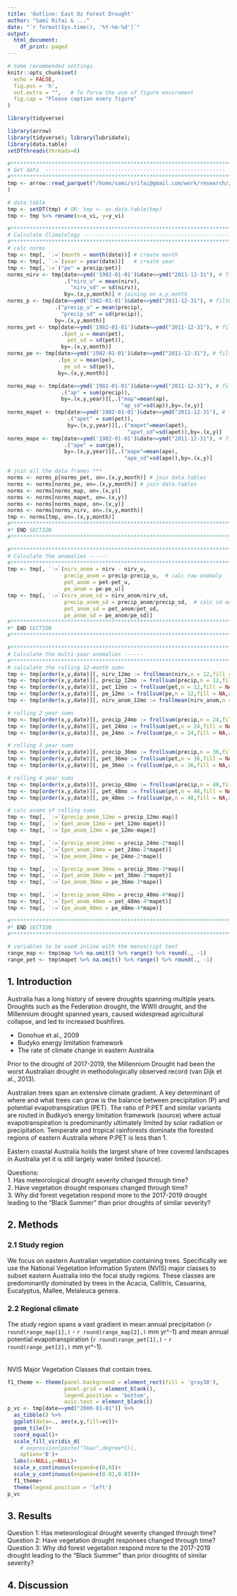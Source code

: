 ```yaml
---
title: 'Outline: East Oz Forest Drought'
author: "Sami Rifai & ..."
date: "`r format(Sys.time(), '%Y-%m-%d')`"
output:
  html_document:
    df_print: paged
---
```


```r
# Some recommended settings. 
knitr::opts_chunk$set(
  echo = FALSE,
  fig.pos = 'h',
  out.extra = "",   # To force the use of figure enviroment
  fig.cap = "Please caption every figure"
)
```
```r
library(tidyverse)
```


```r
library(arrow)
library(tidyverse); library(lubridate);
library(data.table)
setDTthreads(threads=8)

#*******************************************************************************
# Get data  ---------------------------------------------------------
#*******************************************************************************
tmp <- arrow::read_parquet("/home/sami/srifai@gmail.com/work/research//data_general/Oz_misc_data/ARD_nirv_aclim_2020-04-18.parquet", 
)

# data.table 
tmp <- setDT(tmp) # OR: tmp <- as.data.table(tmp)
tmp <- tmp %>% rename(x=x_vi, y=y_vi)

#*******************************************************************************
# Calculate Climatology --------------------------------------------------------
#*******************************************************************************
# calc norms 
tmp <- tmp[, `:=`(month = month(date))] # create month
tmp <- tmp[, `:=`(year = year(date))]   # create year
tmp <- tmp[,`:=`("pe" = precip/pet)]
norms_nirv <- tmp[date>=ymd('1982-01-01')&date<=ymd("2011-12-31"), # filter to ref period
                  .("nirv_u" = mean(nirv), 
                    "nirv_sd" = sd(nirv)),
                  by=.(x,y,month)] # joining on x,y,month
norms_p <- tmp[date>=ymd('1982-01-01')&date<=ymd("2011-12-31"), # filter to ref period
               .("precip_u" = mean(precip), 
                 "precip_sd" = sd(precip)),
               by=.(x,y,month)]
norms_pet <- tmp[date>=ymd('1982-01-01')&date<=ymd("2011-12-31"), # filter to ref period
                 .(pet_u = mean(pet), 
                   pet_sd = sd(pet)),
                 by=.(x,y,month)]
norms_pe <- tmp[date>=ymd('1982-01-01')&date<=ymd("2011-12-31"), # filter to ref period
                .(pe_u = mean(pe), 
                  pe_sd = sd(pe)),
                by=.(x,y,month)]

norms_map <- tmp[date>=ymd('1982-01-01')&date<=ymd("2011-12-31"), # filter to ref period
                 .("ap" = sum(precip)),
                 by=.(x,y,year)][,.("map"=mean(ap), 
                                    "ap_sd"=sd(ap)),by=.(x,y)]
norms_mapet <- tmp[date>=ymd('1982-01-01')&date<=ymd("2011-12-31"), # filter to ref period
                   .("apet" = sum(pet)),
                   by=.(x,y,year)][,.("mapet"=mean(apet), 
                                      "apet_sd"=sd(apet)),by=.(x,y)]
norms_mape <- tmp[date>=ymd('1982-01-01')&date<=ymd("2011-12-31"), # filter to ref period
                  .("ape" = sum(pe)),
                  by=.(x,y,year)][,.("mape"=mean(ape), 
                                     "ape_sd"=sd(ape)),by=.(x,y)]

# join all the data frames ***
norms <- norms_p[norms_pet, on=.(x,y,month)] # join data.tables
norms <- norms[norms_pe, on=.(x,y,month)] # join data.tables
norms <- norms[norms_map, on=.(x,y)]
norms <- norms[norms_mapet, on=.(x,y)]
norms <- norms[norms_mape, on=.(x,y)]
norms <- norms[norms_nirv, on=.(x,y,month)]
tmp <- norms[tmp, on=.(x,y,month)]
#*******************************************************************************
#* END SECTION
#*******************************************************************************

#*******************************************************************************
# Calculate the anomalies ------
#*******************************************************************************
tmp <- tmp[, `:=`(nirv_anom = nirv - nirv_u, 
                  precip_anom = precip-precip_u,  # calc raw anomaly 
                  pet_anom = pet-pet_u, 
                  pe_anom = pe-pe_u)]
tmp <- tmp[, `:=`(nirv_anom_sd = nirv_anom/nirv_sd,
                  precip_anom_sd = precip_anom/precip_sd,  # calc sd anomaly 
                  pet_anom_sd = pet_anom/pet_sd, 
                  pe_anom_sd = pe_anom/pe_sd)]
#*******************************************************************************
#* END SECTION
#*******************************************************************************

#*******************************************************************************
# Calculate the multi-year anomalies ------
#*******************************************************************************
# calculate the rolling 12-month sums 
tmp <- tmp[order(x,y,date)][, nirv_12mo := frollmean(nirv,n = 12,fill = NA,align='right'), by=.(x,y)]
tmp <- tmp[order(x,y,date)][, precip_12mo := frollsum(precip,n = 12,fill = NA,align='right'), by=.(x,y)]
tmp <- tmp[order(x,y,date)][, pet_12mo := frollsum(pet,n = 12,fill = NA,align='right'), by=.(x,y)]
tmp <- tmp[order(x,y,date)][, pe_12mo := frollsum(pe,n = 12,fill = NA,align='right'), by=.(x,y)]
tmp <- tmp[order(x,y,date)][, nirv_anom_12mo := frollmean(nirv_anom,n = 12,fill = NA,align='right'), by=.(x,y)]

# rolling 2 year sums
tmp <- tmp[order(x,y,date)][, precip_24mo := frollsum(precip,n = 24,fill = NA,align='right'), by=.(x,y)]
tmp <- tmp[order(x,y,date)][, pet_24mo := frollsum(pet,n = 24,fill = NA,align='right'), by=.(x,y)]
tmp <- tmp[order(x,y,date)][, pe_24mo := frollsum(pe,n = 24,fill = NA,align='right'), by=.(x,y)]

# rolling 3 year sums
tmp <- tmp[order(x,y,date)][, precip_36mo := frollsum(precip,n = 36,fill = NA,align='right'), by=.(x,y)]
tmp <- tmp[order(x,y,date)][, pet_36mo := frollsum(pet,n = 36,fill = NA,align='right'), by=.(x,y)]
tmp <- tmp[order(x,y,date)][, pe_36mo := frollsum(pe,n = 36,fill = NA,align='right'), by=.(x,y)]

# rolling 4 year sums
tmp <- tmp[order(x,y,date)][, precip_48mo := frollsum(precip,n = 48,fill = NA,align='right'), by=.(x,y)]
tmp <- tmp[order(x,y,date)][, pet_48mo := frollsum(pet,n = 48,fill = NA,align='right'), by=.(x,y)]
tmp <- tmp[order(x,y,date)][, pe_48mo := frollsum(pe,n = 48,fill = NA,align='right'), by=.(x,y)]

# calc anoms of rolling sums
tmp <- tmp[, `:=`(precip_anom_12mo = precip_12mo-map)]
tmp <- tmp[, `:=`(pet_anom_12mo = pet_12mo-mapet)]
tmp <- tmp[, `:=`(pe_anom_12mo = pe_12mo-mape)]

tmp <- tmp[, `:=`(precip_anom_24mo = precip_24mo-2*map)]
tmp <- tmp[, `:=`(pet_anom_24mo = pet_24mo-2*mapet)]
tmp <- tmp[, `:=`(pe_anom_24mo = pe_24mo-2*mape)]

tmp <- tmp[, `:=`(precip_anom_36mo = precip_36mo-3*map)]
tmp <- tmp[, `:=`(pet_anom_36mo = pet_36mo-3*mapet)]
tmp <- tmp[, `:=`(pe_anom_36mo = pe_36mo-3*mape)]

tmp <- tmp[, `:=`(precip_anom_48mo = precip_48mo-4*map)]
tmp <- tmp[, `:=`(pet_anom_48mo = pet_48mo-4*mapet)]
tmp <- tmp[, `:=`(pe_anom_48mo = pe_48mo-4*mape)]

#*******************************************************************************
#* END SECTION
#*******************************************************************************

```

```r
# variables to be used inline with the manuscript text
range_map <- tmp$map %>% na.omit() %>% range() %>% round(., -1)
range_pet <- tmp$mapet %>% na.omit() %>% range() %>% round(., -1)

```


## 1. Introduction

Australia has a long history of severe droughts spanning multiple years. Droughts such as the Federation drought, the WWII drought, and the Millennium drought spanned years, caused widespread agricultural collapse, and led to increased bushfires. 

- Donohue et al., 2009  
- Budyko energy limitation framework  
- The rate of climate change in eastern Australia  

Prior to the drought of 2017-2019, the Millennium Drought had been the worst Australian drought in methodologically observed record (van Dijk et al., 2013).

Australian trees span an extensive climate gradient. A key determinant of where and what trees can grow is the balance between precipitation (P) and potential evapotranspiration (PET). The ratio of P:PET and similar variants are routed in Budkyo's energy limitation framework (source) where actual evapotranspiration is predominantly ultimately limited by solar radiation or precipitation. Temperate and tropical rainforests dominate the forested regions of eastern Australia where P:PET is less than 1. 

Eastern coastal Australia holds the largest share of tree covered landscapes in Australia yet it is still largely water limited (source).

Questions:  
1. Has meteorological drought severity changed through time?  
2. Have vegetation drought responses changed through time?  
3. Why did forest vegetation respond more to the 2017-2019 drought leading to the "Black Summer" than prior droughts of similar severity?  

## 2. Methods
### 2.1 Study region
We focus on eastern Australian vegetation containing trees. Specifically we use the National Vegetation Information System (NVIS) major classes to subset eastern Australia into the focal study regions. These classes are predominantly dominated by trees in the Acacia, Callitris, Casuarina, Eucalyptus, Mallee, Melaleuca genera. 

### 2.2 Regional climate 
The study region spans a vast gradient in mean annual precipitation (`r round(range_map[1],)` - `r round(range_map[2],)` mm yr^-1) and mean annual potential evapotranspiration (`r round(range_pet[1],)` - `r round(range_pet[2],)` mm yr^-1). 
<br>
<br>
<br>
NVIS Major Vegetation Classes that contain trees.
```r
f1_theme <- theme(panel.background = element_rect(fill = 'gray30'), 
                  panel.grid = element_blank(), 
                  legend.position = 'bottom', 
                  axis.text = element_blank())
p_vc <- tmp[date==ymd("2000-01-01")] %>% 
  as_tibble() %>% 
  ggplot(data=., aes(x,y,fill=vc))+
  geom_tile()+
  coord_equal()+
  scale_fill_viridis_d(
    # expression(paste("Tmax",degree*C)),
    option='B')+
  labs(x=NULL,y=NULL)+
  scale_x_continuous(expand=c(0,0))+
  scale_y_continuous(expand=c(0.01,0.01))+
  f1_theme+
  theme(legend.position = 'left')
p_vc
```
\caption{Caption here}


## 3. Results
Question 1: Has meteorological drought severity changed through time?  
Question 2: Have vegetation drought responses changed through time?  
Question 3: Why did forest vegetation respond more to the 2017-2019 drought leading to the "Black Summer" than prior droughts of similar severity?  

## 4. Discussion

